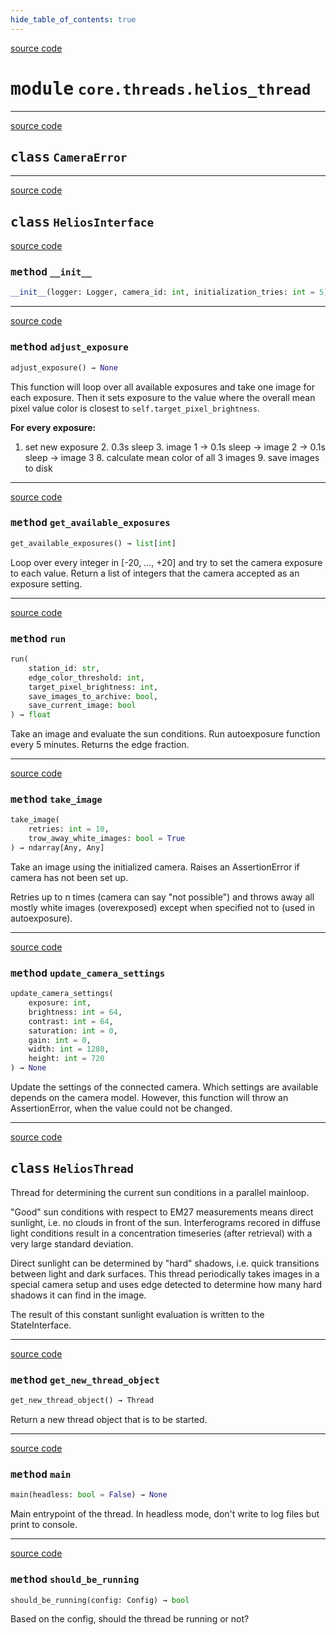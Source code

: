 ```yaml
---
hide_table_of_contents: true
---
```


<!-- markdownlint-disable -->

<a href="https://github.com/tum-esm/pyra/tree/main/packages/core/threads/helios_thread.py#L0" className="SourceCodeLinkBadge">source code</a>

# <kbd>module</kbd> `core.threads.helios_thread`






---

<a href="https://github.com/tum-esm/pyra/tree/main/packages/core/threads/helios_thread.py#L21" className="SourceCodeLinkBadge">source code</a>

## <kbd>class</kbd> `CameraError`








---

<a href="https://github.com/tum-esm/pyra/tree/main/packages/core/threads/helios_thread.py#L25" className="SourceCodeLinkBadge">source code</a>

## <kbd>class</kbd> `HeliosInterface`




<a href="https://github.com/tum-esm/pyra/tree/main/packages/core/threads/helios_thread.py#L26" className="SourceCodeLinkBadge">source code</a>

### <kbd>method</kbd> `__init__`

```python
__init__(logger: Logger, camera_id: int, initialization_tries: int = 5) → None
```








---

<a href="https://github.com/tum-esm/pyra/tree/main/packages/core/threads/helios_thread.py#L141" className="SourceCodeLinkBadge">source code</a>

### <kbd>method</kbd> `adjust_exposure`

```python
adjust_exposure() → None
```

This function will loop over all available exposures and take one image for each exposure. Then it sets exposure to the value where the overall mean pixel value color is closest to `self.target_pixel_brightness`. 

**For every exposure:** 

1. set new exposure 2. 0.3s sleep 3. image 1 -> 0.1s sleep -> image 2 -> 0.1s sleep -> image 3 8. calculate mean color of all 3 images 9. save images to disk 

---

<a href="https://github.com/tum-esm/pyra/tree/main/packages/core/threads/helios_thread.py#L68" className="SourceCodeLinkBadge">source code</a>

### <kbd>method</kbd> `get_available_exposures`

```python
get_available_exposures() → list[int]
```

Loop over every integer in [-20, ..., +20] and try to set the camera exposure to each value. Return a list of integers that the camera accepted as an exposure setting. 

---

<a href="https://github.com/tum-esm/pyra/tree/main/packages/core/threads/helios_thread.py#L216" className="SourceCodeLinkBadge">source code</a>

### <kbd>method</kbd> `run`

```python
run(
    station_id: str,
    edge_color_threshold: int,
    target_pixel_brightness: int,
    save_images_to_archive: bool,
    save_current_image: bool
) → float
```

Take an image and evaluate the sun conditions. Run autoexposure function every 5 minutes. Returns the edge fraction. 

---

<a href="https://github.com/tum-esm/pyra/tree/main/packages/core/threads/helios_thread.py#L118" className="SourceCodeLinkBadge">source code</a>

### <kbd>method</kbd> `take_image`

```python
take_image(
    retries: int = 10,
    trow_away_white_images: bool = True
) → ndarray[Any, Any]
```

Take an image using the initialized camera. Raises an AssertionError if camera has not been set up. 

Retries up to n times (camera can say "not possible") and throws away all mostly white images (overexposed) except when specified not to (used in autoexposure). 

---

<a href="https://github.com/tum-esm/pyra/tree/main/packages/core/threads/helios_thread.py#L81" className="SourceCodeLinkBadge">source code</a>

### <kbd>method</kbd> `update_camera_settings`

```python
update_camera_settings(
    exposure: int,
    brightness: int = 64,
    contrast: int = 64,
    saturation: int = 0,
    gain: int = 0,
    width: int = 1280,
    height: int = 720
) → None
```

Update the settings of the connected camera. Which settings are available depends on the camera model. However, this function will throw an AssertionError, when the value could not be changed. 


---

<a href="https://github.com/tum-esm/pyra/tree/main/packages/core/threads/helios_thread.py#L259" className="SourceCodeLinkBadge">source code</a>

## <kbd>class</kbd> `HeliosThread`
Thread for determining the current sun conditions in a parallel mainloop. 

"Good" sun conditions with respect to EM27 measurements means direct sunlight, i.e. no clouds in front of the sun. Interferograms recored in diffuse light conditions result in a concentration timeseries (after retrieval) with a very large standard deviation. 

Direct sunlight can be determined by "hard" shadows, i.e. quick transitions between light and dark surfaces. This thread periodically takes images in a special camera setup and uses edge detected to determine how many hard shadows it can find in the image. 

The result of this constant sunlight evaluation is written to the StateInterface. 




---

<a href="https://github.com/tum-esm/pyra/tree/main/packages/core/threads/helios_thread.py#L285" className="SourceCodeLinkBadge">source code</a>

### <kbd>method</kbd> `get_new_thread_object`

```python
get_new_thread_object() → Thread
```

Return a new thread object that is to be started. 

---

<a href="https://github.com/tum-esm/pyra/tree/main/packages/core/threads/helios_thread.py#L290" className="SourceCodeLinkBadge">source code</a>

### <kbd>method</kbd> `main`

```python
main(headless: bool = False) → None
```

Main entrypoint of the thread. In headless mode,  don't write to log files but print to console. 

---

<a href="https://github.com/tum-esm/pyra/tree/main/packages/core/threads/helios_thread.py#L277" className="SourceCodeLinkBadge">source code</a>

### <kbd>method</kbd> `should_be_running`

```python
should_be_running(config: Config) → bool
```

Based on the config, should the thread be running or not? 


